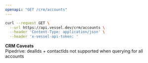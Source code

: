 ```yaml
---
openapi: "GET /crm/accounts"
---
```


<RequestExample>

```bash Request
curl --request GET \
  --url https://api.vessel.dev/crm/accounts \
  --header 'Content-Type: application/json' \
  --header 'x-vessel-api-token: '
```

</RequestExample>

**CRM Caveats**  
Pipedrive: dealIds + contactIds not supported when querying for all accounts
